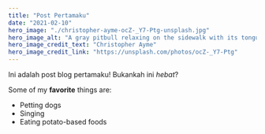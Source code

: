 ```yaml
---
title: "Post Pertamaku"
date: "2021-02-10"
hero_image: "./christopher-ayme-ocZ-_Y7-Ptg-unsplash.jpg"
hero_image_alt: "A gray pitbull relaxing on the sidewalk with its tongue hanging out"
hero_image_credit_text: "Christopher Ayme"
hero_image_credit_link: "https://unsplash.com/photos/ocZ-_Y7-Ptg"
---
```


Ini adalah post blog pertamaku! Bukankah ini *hebat*?

Some of my **favorite** things are:

* Petting dogs
* Singing
* Eating potato-based foods